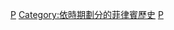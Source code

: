 {{Commonscat|Philippines by year}}

[[Category:各年份各國|P]]
[[Category:依時期劃分的菲律賓歷史|Category:依時期劃分的菲律賓歷史]]
[[Category:依年份劃分的亞洲|P]]